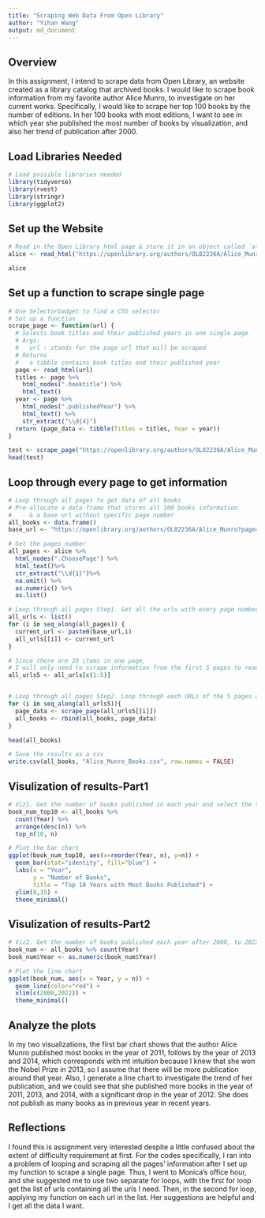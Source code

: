```yaml
---
title: "Scraping Web Data From Open Library"
author: "Yihan Wang"
output: md_document
---
```


## Overview

In this assignment, I intend to scrape data from Open Library, an website created as a library catalog that archived books. I would like to scrape book information from my favorite author Alice Munro, to investigate on her current works. Specifically, I would like to scrape her top 100 books by the number of editions. In her 100 books with most editions, I want to see in which year she published the most number of books by visualization, and also her trend of publication after 2000. 

## Load Libraries Needed
```r

# Load possible libraries needed
library(tidyverse)
library(rvest)
library(stringr)
library(ggplot2)
```

## Set up the Website 
```r

# Read in the Open Library html page & store it in an object called `alice`
alice <- read_html("https://openlibrary.org/authors/OL82236A/Alice_Munro")

alice

```

## Set up a function to scrape single page
```r

# Use SelectorGadget to find a CSS selector 
# Set up a function 
scrape_page <- function(url) {
  # Selects book titles and their published years in one single page
  # Args: 
  #   url : stands for the page url that will be scraped
  # Returns
  #   a tibble contains book titles and their published year
  page <- read_html(url)
  titles <- page %>% 
    html_nodes(".booktitle") %>%
    html_text()
  year <- page %>% 
    html_nodes(".publishedYear") %>% 
    html_text() %>% 
    str_extract("\\d{4}")
  return (page_data <- tibble(Titles = titles, Year = year))
}

test <- scrape_page("https://openlibrary.org/authors/OL82236A/Alice_Munro")
head(test)
```

## Loop through every page to get information
```r

# Loop through all pages to get data of all books
# Pre-allocate a data frame that stores all 100 books information 
#     & a base url without specific page number
all_books <- data.frame()
base_url <- "https://openlibrary.org/authors/OL82236A/Alice_Munro?page="

# Get the pages number 
all_pages <- alice %>% 
  html_nodes(".ChoosePage") %>% 
  html_text()%>%
  str_extract("\\d{1}")%>%
  na.omit() %>%
  as.numeric() %>%
  as.list()

# Loop through all pages Step1. Get all the urls with every page number and save as a list
all_urls <- list()
for (i in seq_along(all_pages)) {
  current_url <- paste0(base_url,i)
  all_urls[[i]] <- current_url
}

# Since there are 20 items in one page, 
# I will only need to scrape information from the first 5 pages to reach 100 books with most editions.
all_urls5 <- all_urls[c(1:5)]


# Loop through all pages Step2. Loop through each URLs of the 5 pages and combine them
for (i in seq_along(all_urls5)){
  page_data <- scrape_page(all_urls5[[i]])
  all_books <- rbind(all_books, page_data)
}

head(all_books)

# Save the results as a csv
write.csv(all_books, "Alice_Munro_Books.csv", row.names = FALSE)

```

## Visulization of results-Part1
```  r

# Viz1. Get the number of books published in each year and select the top 10
book_num_top10 <- all_books %>% 
  count(Year) %>% 
  arrange(desc(n)) %>%
  top_n(10, n)

# Plot the bar chart
ggplot(book_num_top10, aes(x=reorder(Year, n), y=n)) + 
  geom_bar(stat="identity", fill="blue") +
  labs(x = "Year", 
       y = "Number of Books", 
       title = "Top 10 Years with Most Books Published") +
  ylim(0,15) +
  theme_minimal() 
```

## Visulization of results-Part2
```  r
# Viz2. Get the number of books published each year after 2000, to 2022
book_num <- all_books %>% count(Year)
book_num$Year <- as.numeric(book_num$Year)

# Plot the line chart
ggplot(book_num, aes(x = Year, y = n)) + 
  geom_line(color="red") + 
  xlim(c(2000,2022)) + 
  theme_minimal() 

```

## Analyze the plots

In my two visualizations, the first bar chart shows that the author Alice Munro published most books in the year of 2011, follows by the year of 2013 and 2014, which corresponds with mt intuition because I knew that she won the Nobel Prize in 2013, so I assume that there will be more publication around that year. Also, I generate a line chart to investigate the trend of her publication, and we could see that she published more books in the year of 2011, 2013, and 2014, with a significant drop in the year of 2012. She does not publish as many books as in previous year in recent years. 


## Reflections

I found this is assignment very interested despite a little confused about the extent of difficulty requirement at first. For the codes specifically, I ran into a problem of looping and scraping all the pages' information after I set up my function to scrape a single page. Thus, I went to Monica's office hour, and she suggested me to use two separate for loops, with the first for loop get the list of urls containing all the urls I need. Then, in the second for loop, applying my function on each url in the list. Her suggestions are helpful and I get all the data I want. 

